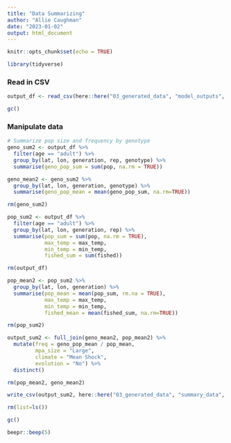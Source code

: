 ```yaml
---
title: "Data Summarizing"
author: "Allie Caughman"
date: "2023-01-02"
output: html_document
---
```


```r
knitr::opts_chunk$set(echo = TRUE)

library(tidyverse)
```

### Read in CSV

```r
output_df <- read_csv(here::here("03_generated_data", "model_outputs", "model40.csv"))

gc()
```

### Manipulate data

```r
# Summarize pop size and frequency by genotype
geno_sum2 <- output_df %>%
  filter(age == "adult") %>% 
  group_by(lat, lon, generation, rep, genotype) %>%
  summarise(geno_pop_sum = sum(pop, na.rm = TRUE))

geno_mean2 <- geno_sum2 %>% 
  group_by(lat, lon, generation, genotype) %>%
  summarise(geno_pop_mean = mean(geno_pop_sum, na.rm=TRUE))

rm(geno_sum2)

pop_sum2 <- output_df %>%
  filter(age == "adult") %>% 
  group_by(lat, lon, generation, rep) %>%
  summarise(pop_sum = sum(pop, na.rm = TRUE), 
            max_temp = max_temp, 
            min_temp = min_temp,
            fished_sum = sum(fished))

rm(output_df)

pop_mean2 <- pop_sum2 %>%
  group_by(lat, lon, generation) %>%
  summarise(pop_mean = mean(pop_sum, rm.na = TRUE), 
            max_temp = max_temp, 
            min_temp = min_temp,
            fished_mean = mean(fished_sum, na.rm=TRUE))

rm(pop_sum2)

output_sum2 <- full_join(geno_mean2, pop_mean2) %>%
  mutate(freq = geno_pop_mean / pop_mean,
         mpa_size = "Large",
         climate = "Mean Shock",
         evolution = "No") %>% 
  distinct()

rm(pop_mean2, geno_mean2)

write_csv(output_sum2, here::here("03_generated_data", "summary_data", "summary_m40.csv"))

rm(list=ls())

gc()

beepr::beep(5)
```

